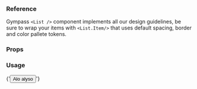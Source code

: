 ### Reference

Gympass `<List />` component implements all our design guidelines, be sure to wrap your items with `<List.Item/>` that uses default spacing, border and color pallete tokens.

### Props

<PropsTable component="List" />

### Usage

<CodeSandbox>{'<Button>Alo alyso</Button>'}</CodeSandbox>
